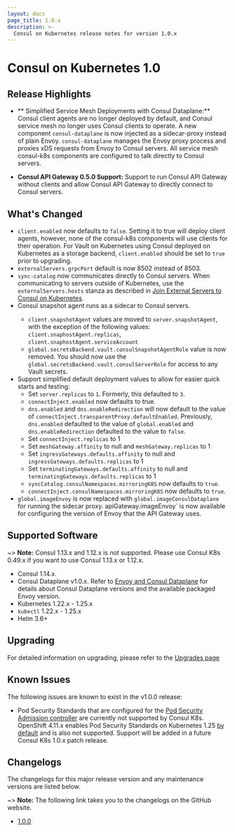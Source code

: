 ```yaml
---
layout: docs
page_title: 1.0.x
description: >-
  Consul on Kubernetes release notes for version 1.0.x
---
```


# Consul on Kubernetes 1.0

## Release Highlights

- ** Simplified Service Mesh Deployments with Consul Dataplane:** Consul client agents are no longer deployed by default, and Consul service mesh no longer uses Consul clients to operate. A new component `consul-dataplane` is now injected as a sidecar-proxy instead of plain Envoy. `consul-dataplane` manages the Envoy proxy process and proxies xDS requests from Envoy to Consul servers. All service mesh consul-k8s components are configured to talk directly to Consul servers.
  
- **Consul API Gateway 0.5.0 Support:** Support to run Consul API Gateway without clients and allow Consul API Gateway to directly connect to Consul servers. 

## What's Changed

- `client.enabled` now defaults to `false`. Setting it to true will deploy client agents, however, none of the consul-k8s components will use clients for their operation. For Vault on Kubernetes using Consul deployed on Kubernetes as a storage backend, `client.enabled` should be set to `true` prior to upgrading.
- `externalServers.grpcPort` default is now 8502 instead of 8503.
- `sync-catalog` now communicates directly to Consul servers. When communicating to servers outside of Kubernetes, use the `externalServers.hosts` stanza as described in [Join External Servers to Consul on Kubernetes](/docs/k8s/deployment-configurations/servers-outside-kubernetes). 
- Consul snapshot agent runs as a sidecar to Consul servers. <EnterpriseAlert inline />
  - `client.snapshotAgent` values are moved to `server.snapshotAgent`, with the exception of the following values: `client.snaphostAgent.replicas`, `client.snaphostAgent.serviceAccount`
  - `global.secretsBackend.vault.consulSnapshotAgentRole` value is now removed. You should now use the `global.secretsBackend.vault.consulServerRole` for access to any Vault secrets. 
-  Support simplified default deployment values to allow for easier quick starts and testing:
    * Set `server.replicas` to `1`. Formerly, this defaulted to `3`. 
    * `connectInject.enabled` now defaults to true. 
    * `dns.enabled` and `dns.enableRedirection` will now default to the value of `connectInject.transparentProxy.defaultEnabled`. Previously, `dns.enabled` defaulted to the value of `global.enabled` and `dns.enableRedirection` defaulted to the value to `false`. 
    * Set `connectInject.replicas` to 1 
    * Set `meshGateway.affinity` to null and `meshGateway.replicas` to 1
    * Set `ingressGateways.defaults.affinity` to null and `ingressGateways.defaults.replicas` to 1 
    * Set `terminatingGateways.defaults.affinity` to null and `terminatingGateways.defaults.replicas` to 1
    * `syncCatalog.consulNamespaces.mirroringK8S` now defaults to `true`. <EnterpriseAlert inline />
    * `connectInject.consulNamespaces.mirroringK8S` now defaults to `true`. <EnterpriseAlert inline />
- `global.imageEnvoy` is now replaced with `global.imageConsulDataplane` for running the sidecar proxy. apiGateway.imageEnvoy` is now available  for configuring the version of Envoy that the API Gateway uses. 
  
## Supported Software

~> **Note:** Consul 1.13.x and 1.12.x is not supported. Please use Consul K8s 0.49.x if you want to use Consul 1.13.x or 1.12.x. 
- Consul 1.14.x. 
- Consul Dataplane v1.0.x. Refer to [Envoy and Consul Dataplane](/docs/connect/proxies/envoy#envoy-and-consul-dataplane) for details about Consul Dataplane versions and the available packaged Envoy version. 
- Kubernetes 1.22.x - 1.25.x
- `kubectl` 1.22.x - 1.25.x 
- Helm 3.6+

## Upgrading

For detailed information on upgrading, please refer to the [Upgrades page](/docs/k8s/upgrade)

## Known Issues

The following issues are known to exist in the v1.0.0 release: 

- Pod Security Standards that are configured for the [Pod Security Admission controller](https://kubernetes.io/blog/2022/08/25/pod-security-admission-stable/) are currently not supported by Consul K8s. OpenShift 4.11.x enables Pod Security Standards on Kubernetes 1.25 [by default](https://connect.redhat.com/en/blog/important-openshift-changes-pod-security-standards) and is also not supported. Support will be added in a future Consul K8s 1.0.x patch release. 

## Changelogs

The changelogs for this major release version and any maintenance versions are listed below.

~> **Note:** The following link takes you to the changelogs on the GitHub website.

- [1.0.0](https://github.com/hashicorp/consul-k8s/releases/tag/v1.0.0)
